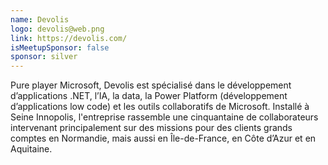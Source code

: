 ```yaml
---
name: Devolis
logo: devolis@web.png
link: https://devolis.com/
isMeetupSponsor: false
sponsor: silver
---
```


Pure player Microsoft, Devolis est spécialisé dans le développement d’applications .NET, l’IA, la data, la Power Platform (développement d’applications low code) et les outils collaboratifs de Microsoft. 
Installé à Seine Innopolis, l'entreprise rassemble une cinquantaine de collaborateurs intervenant principalement sur des missions pour des clients grands comptes en Normandie, mais aussi en Île-de-France, en Côte d’Azur et en Aquitaine.
